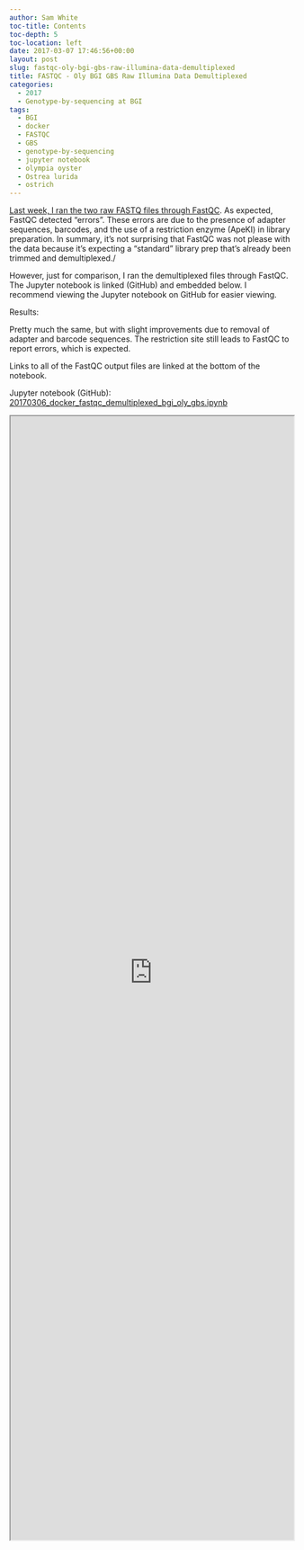 ```yaml
---
author: Sam White
toc-title: Contents
toc-depth: 5
toc-location: left
date: 2017-03-07 17:46:56+00:00
layout: post
slug: fastqc-oly-bgi-gbs-raw-illumina-data-demultiplexed
title: FASTQC - Oly BGI GBS Raw Illumina Data Demultiplexed
categories:
  - 2017
  - Genotype-by-sequencing at BGI
tags:
  - BGI
  - docker
  - FASTQC
  - GBS
  - genotype-by-sequencing
  - jupyter notebook
  - olympia oyster
  - Ostrea lurida
  - ostrich
---
```


[Last week, I ran the two raw FASTQ files through FastQC](https://robertslab.github.io/sams-notebook/posts/2017/2017-03-03-fastqc-oly-bgi-gbs-raw-illumina-data/). As expected, FastQC detected "errors". These errors are due to the presence of adapter sequences, barcodes, and the use of a restriction enzyme (ApeKI) in library preparation. In summary, it's not surprising that FastQC was not please with the data because it's expecting a "standard" library prep that's already been trimmed and demultiplexed./

However, just for comparison, I ran the demultiplexed files through FastQC. The Jupyter notebook is linked (GitHub) and embedded below. I recommend viewing the Jupyter notebook on GitHub for easier viewing.

Results:

Pretty much the same, but with slight improvements due to removal of adapter and barcode sequences. The restriction site still leads to FastQC to report errors, which is expected.

Links to all of the FastQC output files are linked at the bottom of the notebook.

Jupyter notebook (GitHub): [20170306_docker_fastqc_demultiplexed_bgi_oly_gbs.ipynb
](https://github.com/sr320/LabDocs/blob/master/jupyter_nbs/sam/20170306_docker_fastqc_demultiplexed_bgi_oly_gbs.ipynb)

<iframe src="https://render.githubusercontent.com/view/ipynb?commit=c302f2e650ec50453a2a4c1f00540a9bb3672e13&enc_url=68747470733a2f2f7261772e67697468756275736572636f6e74656e742e636f6d2f73723332302f4c6162446f63732f633330326632653635306563353034353361326134633166303035343061396262333637326531332f6a7570797465725f6e62732f73616d2f32303137303330365f646f636b65725f6661737471635f64656d756c7469706c657865645f6267695f6f6c795f6762732e6970796e62&nwo=sr320%2FLabDocs&path=jupyter_nbs%2Fsam%2F20170306_docker_fastqc_demultiplexed_bgi_oly_gbs.ipynb&repository_id=13746500#375aacff-7cdf-48f6-b3ec-5c215f69d56d" width="100%" height="2000" scrolling="yes"></iframe>
